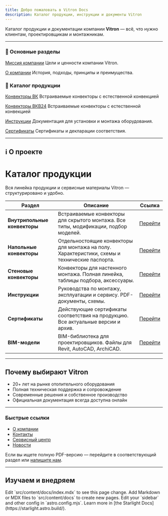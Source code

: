 ```yaml
---
title: Добро пожаловать в Vitron Docs
description: Каталог продукции, инструкции и документы Vitron
---
```




Каталог продукции и документации компании **Vitron** — всё, что нужно клиентам, проектировщикам и монтажникам.

---

### 🔗 Основные разделы

[Миссия компании](/missiya-kompanii)
Цели и ценности компании Vitron.

[О компании](/o-kompanii)
История, подходы, принципы и преимущества.

### 🔗 Каталог продукции

[Конвекторы ВК](/katalog/vk/)
Встраиваемые конвекторы с естественной конвекцией

[Конвекторы ВКВ24](/katalog/vkv24/)
Встраиваемые конвекторы с естественной конвекцией

[Инструкции](/docs/instrukcii/montazh)
Документация для установки и монтажа оборудования.

[Сертификаты](/docs/sertifikaty/deklaratsii)
Сертификаты и декларации соответствия.

---

## ℹ️ О проекте

# Каталог продукции

Вся линейка продукции и сервисные материалы Vitron — структурировано и удобно.

| Раздел | Описание | Ссылка |
|--------|----------|--------|
| **Внутрипольные конвекторы** | Встраиваемые конвекторы для скрытого монтажа. Все типы, модификации, подбор моделей. | [Перейти](#) |
| **Напольные конвекторы** | Отдельностоящие конвекторы для монтажа на полу. Характеристики, схемы и технические паспорта. | [Перейти](#) |
| **Стеновые конвекторы** | Конвекторы для настенного монтажа. Полная линейка, таблицы подбора, аксессуары. | [Перейти](#) |
| **Инструкции** | Руководства по монтажу, эксплуатации и сервису. PDF-документы, схемы. | [Перейти](#) |
| **Сертификаты** | Действующие сертификаты соответствия на продукцию. Все актуальные версии и архив. | [Перейти](#) |
| **BIM-модели** | BIM-библиотека для проектировщиков. Файлы для Revit, AutoCAD, ArchiCAD. | [Перейти](#) |

---

## Почему выбирают Vitron

- 20+ лет на рынке отопительного оборудования
- Полная техническая поддержка и сопровождение
- Современные решения и собственное производство
- Официальная документация всегда доступна онлайн

---

### Быстрые ссылки

- [О компании](#)
- [Контакты](#)
- [Сервисный центр](#)
- [Новости](#)



Если вы ищете полную PDF-версию — перейдите в соответствующий раздел или [напишите нам](mailto:info@vitron.ru).

---


## Изучаем и внедряем

<CardGrid stagger>
	<Card title="Update content" icon="add-document">
		Edit `src/content/docs/index.mdx` to see this page change.
	</Card>
	<Card title="Новый контент" icon="add-document">
		Add Markdown or MDX files to `src/content/docs` to create new pages.
	</Card>
	<Card title="Configure your site" icon="setting">
		Edit your `sidebar` and other config in `astro.config.mjs`.
	</Card>
	<Card title="Можно почитать" icon="open-book">
		Learn more in [the Starlight Docs](https://starlight.astro.build/).
	</Card>
</CardGrid>

